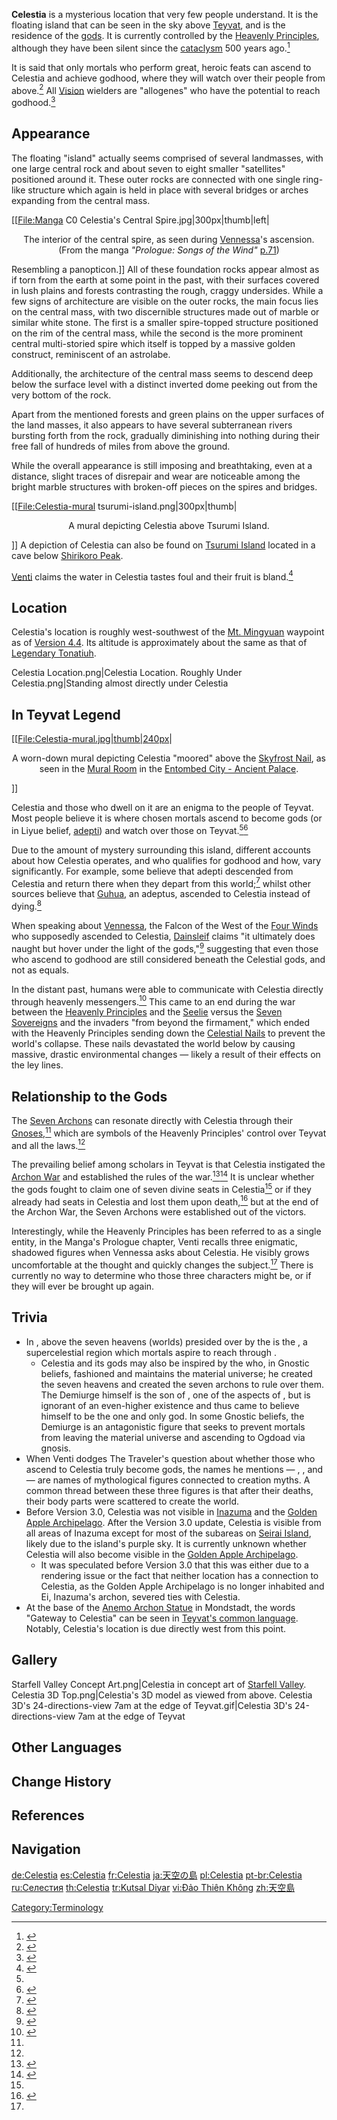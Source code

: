 {{Location Infobox
|image        = <gallery>
Celestia.png|Concept art
Celestia 3D.png|In-game model
</gallery>
|type         = Not Accessible
}}
'''Celestia''' is a mysterious location that very few people understand. It is the floating island that can be seen in the sky above [[Teyvat]], and is the residence of the [[gods]]. It is currently controlled by the [[Heavenly Principles]], although they have been silent since the [[cataclysm]] 500 years ago.<ref name="Boat">{{Ref/Quest|Where the Boat of Consciousness Lies}}</ref>

It is said that only mortals who perform great, heroic feats can ascend to Celestia and achieve godhood, where they will watch over their people from above.<ref name="Edith">{{Ref/NPC|Dr. Edith}}</ref> All [[Vision]] wielders are "allogenes" who have the potential to reach godhood.<ref name="ending note">{{Ref/Quest|Ending Note}}</ref>

==Appearance==
The floating "island" actually seems comprised of several landmasses, with one large central rock and about seven to eight smaller "satellites" positioned around it. These outer rocks are connected with one single ring-like structure which again is held in place with several bridges or arches expanding from the central mass.

[[File:Manga C0 Celestia's Central Spire.jpg|300px|thumb|left|<center>The interior of the central spire, as seen during [[Vennessa]]'s ascension. (From the manga ''"Prologue: Songs of the Wind"'' [https://genshin.hoyoverse.com/en/manga/detail/71 p.71])</center> Resembling a panopticon.]]
All of these foundation rocks appear almost as if torn from the earth at some point in the past, with their surfaces covered in lush plains and forests contrasting the rough, craggy undersides. While a few signs of architecture are visible on the outer rocks, the main focus lies on the central mass, with two discernible structures made out of marble or similar white stone. The first is a smaller spire-topped structure positioned on the rim of the central mass, while the second is the more prominent central multi-storied spire which itself is topped by a massive golden construct, reminiscent of an astrolabe.

Additionally, the architecture of the central mass seems to descend deep below the surface level with a distinct inverted dome peeking out from the very bottom of the rock.

Apart from the mentioned forests and green plains on the upper surfaces of the land masses, it also appears to have several subterranean rivers bursting forth from the rock, gradually diminishing into nothing during their free fall of hundreds of miles from above the ground.

While the overall appearance is still imposing and breathtaking, even at a distance, slight traces of disrepair and wear are noticeable among the bright marble structures with broken-off pieces on the spires and bridges.

[[File:Celestia-mural tsurumi-island.png|300px|thumb|<center>A mural depicting Celestia above Tsurumi Island.</center>]]
A depiction of Celestia can also be found on [[Tsurumi Island]] located in a cave below [[Shirikoro Peak]].

[[Venti]] claims the water in Celestia tastes foul and their fruit is bland.<ref name="ReferenceB">{{Ref/VO|Venti|More About Venti: IV}}</ref>
{{Clr}}
==Location==
Celestia's location is roughly west-southwest of the [[Mt. Mingyuan]] waypoint as of [[Version 4.4]]. Its altitude is approximately about the same as that of [[Legendary Tonatiuh]].
<gallery>
Celestia Location.png|Celestia Location.
Roughly Under Celestia.png|Standing almost directly under Celestia
</gallery>

==In Teyvat Legend==
[[File:Celestia-mural.jpg|thumb|240px|<center>A worn-down mural depicting Celestia "moored" above the [[Skyfrost Nail]], as seen in the [[Mural Room]] in the [[Entombed City - Ancient Palace]].</center>]]
{{Quote|In other, distant worlds...<br>Pangu gave his blood to form the rivers and seas...<br>The gods sacrificed Purusha and cut his body to pieces...<br>...And then fashioned all living beings with those parts.<br>The brain of the giant Ymir became clouds.<br>Their sacrifices seeded life in the unliving cosmos.<br>These songs sing of the primeval ones.|[[Venti]], in response to [[Traveler|Aether]]'s question about Celestia and godhood in the [[manga]].<ref name="manga">{{Ref/Manga|0}}</ref>}}

Celestia and those who dwell on it are an enigma to the people of Teyvat. Most people believe it is where chosen mortals ascend to become gods (or in Liyue belief, [[adepti]]) and watch over those on Teyvat.<ref name="Edith" /><ref>{{Ref/NPC|Qingzhou}}</ref>

Due to the amount of mystery surrounding this island, different accounts about how Celestia operates, and who qualifies for godhood and how, vary significantly. For example, some believe that adepti descended from Celestia and return there when they depart from this world;<ref>{{Ref/NPC|Musheng}}</ref> whilst other sources believe that [[Guhua]], an adeptus, ascended to Celestia instead of dying.<ref>{{Ref/Weapon|Rainslasher}}</ref>

When speaking about [[Vennessa]], the Falcon of the West of the [[Four Winds]] who supposedly ascended to Celestia, [[Dainsleif]] claims "it ultimately does naught but hover under the light of the gods,"<ref>{{Ref/Quest|Bough Keeper: Dainsleif}}</ref> suggesting that even those who ascend to godhood are still considered beneath the Celestial gods, and not as equals.

In the distant past, humans were able to communicate with Celestia directly through heavenly messengers.<ref>{{Ref/ArtiSet|Prayers to Springtime}}</ref> This came to an end during the war between the [[Heavenly Principles]] and the [[Seelie]] versus the [[Seven Sovereigns]] and the invaders "from beyond the firmament," which ended with the Heavenly Principles sending down the [[Celestial Nail]]s to prevent the world's collapse. These nails devastated the world below by causing massive, drastic environmental changes &mdash; likely a result of their effects on the ley lines.

==Relationship to the Gods==
The [[The Seven|Seven Archons]] can resonate directly with Celestia through their [[Gnosis|Gnoses]],<ref name="ending note" /> which are symbols of the Heavenly Principles' control over Teyvat and all the laws.<ref name="Boat" />

The prevailing belief among scholars in Teyvat is that Celestia instigated the [[Archon War]] and established the rules of the war.<ref name="TLTF">{{Ref/Quest|Treasure Lost, Treasure Found (Part 1)}}</ref><ref>{{Ref/Book|A Preliminary Study of Sangonomiya Folk Belief}}</ref> It is unclear whether the gods fought to claim one of seven divine seats in Celestia<ref name="TLTF" /> or if they already had seats in Celestia and lost them upon death,<ref>{{Ref/CS|Venti|4|quote=With the crumbling of an ancient seat of divinity, a new god was born.}}</ref> but at the end of the Archon War, the Seven Archons were established out of the victors.

Interestingly, while the Heavenly Principles has been referred to as a single entity, in the Manga's Prologue chapter, Venti recalls three enigmatic, shadowed figures when Vennessa asks about Celestia. He visibly grows uncomfortable at the thought and quickly changes the subject.<ref name="manga" /> There is currently no way to determine who those three characters might be, or if they will ever be brought up again.

==Trivia==
* In {{w|Gnosticism}}, above the seven heavens (worlds) presided over by the {{w|Archon (Gnosticism)|seven archons}} is the {{w|Ogdoad (Gnosticism)|Ogdoad}}, a supercelestial region which mortals aspire to reach through {{w|gnosis}}.
** Celestia and its gods may also be inspired by the {{w|Demiurge}} who, in Gnostic beliefs, fashioned and maintains the material universe; he created the seven heavens and created the seven archons to rule over them. The Demiurge himself is the son of {{w|Sophia (Gnosticism)|Sophia}}, one of the aspects of {{w|Pleroma}}, but is ignorant of an even-higher existence and thus came to believe himself to be the one and only god. In some Gnostic beliefs, the Demiurge is an antagonistic figure that seeks to prevent mortals from leaving the material universe and ascending to Ogdoad via gnosis.
* When Venti dodges The Traveler's question about whether those who ascend to Celestia truly become gods, the names he mentions &mdash; {{w|Pangu}}, {{w|Purusha}}, and {{w|Ymir}} &mdash; are names of mythological figures connected to creation myths. A common thread between these three figures is that after their deaths, their body parts were scattered to create the world.
* Before Version 3.0, Celestia was not visible in [[Inazuma]] and the [[Golden Apple Archipelago]]. After the Version 3.0 update, Celestia is visible from all areas of Inazuma except for most of the subareas on [[Seirai Island]], likely due to the island's purple sky. It is currently unknown whether Celestia will also become visible in the [[Golden Apple Archipelago]].
** It was speculated before Version 3.0 that this was either due to a rendering issue or the fact that neither location has a connection to Celestia, as the Golden Apple Archipelago is no longer inhabited and Ei, Inazuma's archon, severed ties with Celestia.
* At the base of the [[Anemo Archon Statue]] in Mondstadt, the words "Gateway to Celestia" can be seen in [[Teyvat Language|Teyvat's common language]]. Notably, Celestia's location is due directly west from this point.

==Gallery==
<gallery>
Starfell Valley Concept Art.png|Celestia in concept art of [[Starfell Valley]].
Celestia 3D Top.png|Celestia's 3D model as viewed from above.
Celestia 3D's 24-directions-view 7am at the edge of Teyvat.gif|Celestia 3D's 24-directions-view 7am at the edge of Teyvat
</gallery>
<!--
==Notes==
{{Reflist|note=1}}
-->

==Other Languages==
{{Other Languages
|en       = Celestia
|zhs      = 天空岛
|zhs_rm   = Tiānkōng-dǎo
|zht      = 天空島
|zht_rm   = Tiānkōng-dǎo
|zh_tl    = Sky Island
|ja       = 天空の島
|ja_rm    = Tenkuu no Shima
|ja_tl    = Island of the Open Sky
|ko       = 셀레스티아
|es       = Celestia
|fr       = Celestia
|ru       = Селестия
|th       = Celestia
|vi       = {{tt|Đảo|岛}} {{tt|Thiên Không|天空}}
|vi_tl    = Sky Island{{Sino|vi|part=1}}
|de       = Celestia
|id       = Celestia
|pt       = Celestia
|tr       = Kutsal Diyar
|tr_tl    = Divine Realm
|it       = Celestia
}}

==Change History==
{{Change History|introduced=1.0}}

==References==
{{Reflist|2}}

==Navigation==
{{Area Navbox|Other}}
[[Category:Terminology]]

[[de:Celestia]]
[[es:Celestia]]
[[fr:Celestia]]
[[ja:天空の島]]
[[pl:Celestia]]
[[pt-br:Celestia]]
[[ru:Селестия]]
[[th:Celestia]]
[[tr:Kutsal Diyar]]
[[vi:Đảo Thiên Không]]
[[zh:天空島]]
